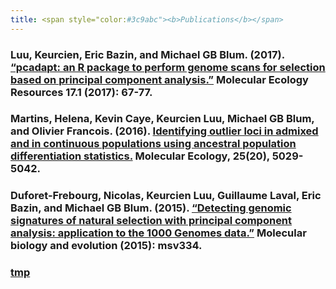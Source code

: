 ```yaml
---
title: <span style="color:#3c9abc"><b>Publications</b></span>
---
```



### Luu, Keurcien, Eric Bazin, and Michael GB Blum. (2017). ["pcadapt: an R package to perform genome scans for selection based on principal component analysis."](http://onlinelibrary.wiley.com/doi/10.1111/1755-0998.12592/full) Molecular Ecology Resources 17.1 (2017): 67-77.

### Martins, Helena, Kevin Caye, Keurcien Luu, Michael GB Blum, and Olivier Francois. (2016). [Identifying outlier loci in admixed and in continuous populations using ancestral population differentiation statistics.](http://onlinelibrary.wiley.com/doi/10.1111/mec.13822/full) Molecular Ecology, 25(20), 5029-5042.

### Duforet-Frebourg, Nicolas, Keurcien Luu, Guillaume Laval, Eric Bazin, and Michael GB Blum. (2015). ["Detecting genomic signatures of natural selection with principal component analysis: application to the 1000 Genomes data."](https://academic.oup.com/mbe/article/33/4/1082/2579427/Detecting-Genomic-Signatures-of-Natural-Selection) Molecular biology and evolution (2015): msv334.

### [tmp](pw.html)



